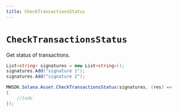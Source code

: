 ```yaml
---
title: CheckTransactionsStatus
---
```


# `CheckTransactionsStatus`

Get status of transactions.
```csharp
List<string> signatures = new List<string>();
signatures.Add("signature 1");
signatures.Add("signature 2");

MWSDK.Solana.Asset.CheckTransactionsStatus(signatures, (res) =>
{
    //todo
});
```